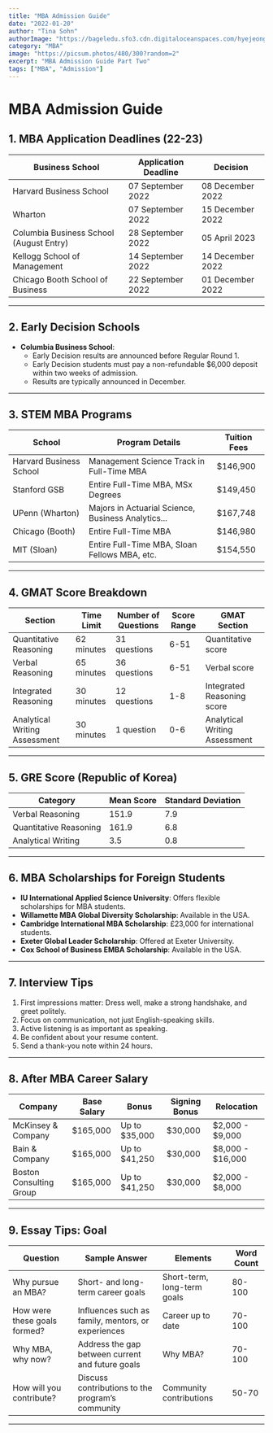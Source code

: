 ```yaml
---
title: "MBA Admission Guide"
date: "2022-01-20"
author: "Tina Sohn"
authorImage: "https://bageledu.sfo3.cdn.digitaloceanspaces.com/hyejeong.jpg"
category: "MBA"
image: "https://picsum.photos/480/300?random=2"
excerpt: "MBA Admission Guide Part Two"
tags: ["MBA", "Admission"]
---
```


# MBA Admission Guide

## 1. MBA Application Deadlines (22-23)

| Business School                         | Application Deadline | Decision          |
|-----------------------------------------|-----------------------|-------------------|
| Harvard Business School                 | 07 September 2022    | 08 December 2022 |
| Wharton                                 | 07 September 2022    | 15 December 2022 |
| Columbia Business School (August Entry) | 28 September 2022    | 05 April 2023    |
| Kellogg School of Management            | 14 September 2022    | 14 December 2022 |
| Chicago Booth School of Business        | 22 September 2022    | 01 December 2022 |

---

## 2. Early Decision Schools

- **Columbia Business School**: 
  - Early Decision results are announced before Regular Round 1.
  - Early Decision students must pay a non-refundable $6,000 deposit within two weeks of admission.
  - Results are typically announced in December.

---

## 3. STEM MBA Programs

| School                      | Program Details                                      | Tuition Fees   |
|-----------------------------|-----------------------------------------------------|----------------|
| Harvard Business School     | Management Science Track in Full-Time MBA          | $146,900       |
| Stanford GSB                | Entire Full-Time MBA, MSx Degrees                  | $149,450       |
| UPenn (Wharton)             | Majors in Actuarial Science, Business Analytics... | $167,748       |
| Chicago (Booth)             | Entire Full-Time MBA                               | $146,980       |
| MIT (Sloan)                 | Entire Full-Time MBA, Sloan Fellows MBA, etc.      | $154,550       |

---

## 4. GMAT Score Breakdown

| Section                      | Time Limit | Number of Questions | Score Range | GMAT Section                     |
|------------------------------|------------|----------------------|-------------|----------------------------------|
| Quantitative Reasoning       | 62 minutes | 31 questions         | 6-51        | Quantitative score              |
| Verbal Reasoning             | 65 minutes | 36 questions         | 6-51        | Verbal score                    |
| Integrated Reasoning         | 30 minutes | 12 questions         | 1-8         | Integrated Reasoning score      |
| Analytical Writing Assessment| 30 minutes | 1 question           | 0-6         | Analytical Writing Assessment   |

---

## 5. GRE Score (Republic of Korea)

| Category                     | Mean Score | Standard Deviation |
|------------------------------|------------|--------------------|
| Verbal Reasoning             | 151.9      | 7.9                |
| Quantitative Reasoning       | 161.9      | 6.8                |
| Analytical Writing           | 3.5        | 0.8                |

---

## 6. MBA Scholarships for Foreign Students

- **IU International Applied Science University**: Offers flexible scholarships for MBA students.
- **Willamette MBA Global Diversity Scholarship**: Available in the USA.
- **Cambridge International MBA Scholarship**: £23,000 for international students.
- **Exeter Global Leader Scholarship**: Offered at Exeter University.
- **Cox School of Business EMBA Scholarship**: Available in the USA.

---

## 7. Interview Tips

1. First impressions matter: Dress well, make a strong handshake, and greet politely.
2. Focus on communication, not just English-speaking skills.
3. Active listening is as important as speaking.
4. Be confident about your resume content.
5. Send a thank-you note within 24 hours.

---

## 8. After MBA Career Salary

| Company                   | Base Salary   | Bonus              | Signing Bonus  | Relocation           |
|---------------------------|---------------|--------------------|----------------|----------------------|
| McKinsey & Company        | $165,000      | Up to $35,000      | $30,000        | $2,000 - $9,000      |
| Bain & Company            | $165,000      | Up to $41,250      | $30,000        | $8,000 - $16,000     |
| Boston Consulting Group   | $165,000      | Up to $41,250      | $30,000        | $2,000 - $8,000      |

---

## 9. Essay Tips: Goal

| Question                          | Sample Answer                                        | Elements                    | Word Count |
|-----------------------------------|-----------------------------------------------------|-----------------------------|------------|
| Why pursue an MBA?                | Short- and long-term career goals                   | Short-term, long-term goals | 80-100     |
| How were these goals formed?      | Influences such as family, mentors, or experiences  | Career up to date           | 70-100     |
| Why MBA, why now?                 | Address the gap between current and future goals    | Why MBA?                    | 70-100     |
| How will you contribute?          | Discuss contributions to the program’s community   | Community contributions     | 50-70      |

---